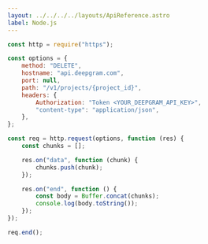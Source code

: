 ---
layout: ../../../../layouts/ApiReference.astro
label: Node.js
---

```js
const http = require("https");

const options = {
	method: "DELETE",
	hostname: "api.deepgram.com",
	port: null,
	path: "/v1/projects/{project_id}",
	headers: {
		Authorization: "Token <YOUR_DEEPGRAM_API_KEY>",
		"content-type": "application/json",
	},
};

const req = http.request(options, function (res) {
	const chunks = [];

	res.on("data", function (chunk) {
		chunks.push(chunk);
	});

	res.on("end", function () {
		const body = Buffer.concat(chunks);
		console.log(body.toString());
	});
});

req.end();
```
